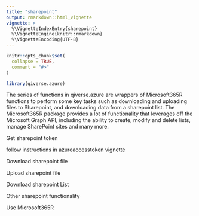 ```yaml
---
title: "sharepoint"
output: rmarkdown::html_vignette
vignette: >
  %\VignetteIndexEntry{sharepoint}
  %\VignetteEngine{knitr::rmarkdown}
  %\VignetteEncoding{UTF-8}
---
```


```r
knitr::opts_chunk$set(
  collapse = TRUE,
  comment = "#>"
)
```

```r
library(qiverse.azure)
```

The series of functions in qiverse.azure are wrappers of Microsoft365R functions to perform some key tasks such as downloading and uploading files to Sharepoint, and downloading data from a sharepoint list. The Microsoft365R package provides a lot of functionality that leverages off the Microsoft Graph API, including the ability to create, modify and delete lists, manage SharePoint sites and many more.

Get sharepoint token

follow instructions in azureaccesstoken vignette

Download sharepoint file

Upload sharepoint file

Download sharepoint List

Other sharepoint functionality

Use Microsoft365R
